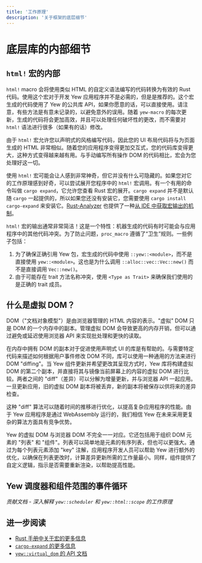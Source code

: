 ```yaml
---
title: '工作原理'
description: '关于框架的底层细节'
---
```


# 底层库的内部细节

## `html!` 宏的内部

`html!` macro 会将使用类似 HTML 的自定义语法编写的代码转换为有效的 Rust 代码。使用这个宏对于开发 Yew 应用程序并不是必需的，但是是推荐的。这个宏生成的代码使用了 Yew 的公共库 API，如果你愿意的话，可以直接使用。请注意，有些方法是有意未记录的，以避免意外的误用。随着 `yew-macro` 的每次更新，生成的代码将会更加高效，并且可以处理任何破坏性的更改，而不需要对 `html!` 语法进行很多（如果有的话）修改。

由于 `html!` 宏允许您以声明式的风格编写代码，因此您的 UI 布局代码将与为页面生成的 HTML 非常相似。随着您的应用程序变得更加交互式，您的代码库变得更大，这种方式变得越来越有用。与手动编写所有操作 DOM 的代码相比，宏会为您处理好这一切。

使用 `html!` 宏可能会让人感到非常神奇，但它并没有什么可隐藏的。如果您对它的工作原理感到好奇，可以尝试展开您程序中的 `html!` 宏调用。有一个有用的命令叫做 `cargo expand`，它允许您查看 Rust 宏的展开。`cargo expand` 并不是默认随 `cargo` 一起提供的，所以如果您还没有安装它，您需要使用 `cargo install cargo-expand` 来安装它。[Rust-Analyzer](https://rust-analyzer.github.io/) 也提供了一种[从 IDE 中获取宏输出的机制](https://rust-analyzer.github.io/manual.html#expand-macro-recursively)。

`html!` 宏的输出通常非常简洁！这是一个特性：机器生成的代码有时可能会与应用程序中的其他代码冲突。为了防止问题，`proc_macro` 遵循了“卫生”规则。一些例子包括：

1. 为了确保正确引用 Yew 包，宏生成的代码中使用 `::yew::<module>`，而不是直接使用 `yew::<module>`。这也是为什么调用 `::alloc::vec::Vec::new()` 而不是直接调用 `Vec::new()`。
2. 由于可能存在 trait 方法名称冲突，使用 `<Type as Trait>` 来确保我们使用的是正确的 trait 成员。

## 什么是虚拟 DOM？

DOM（"文档对象模型"）是由浏览器管理的 HTML 内容的表示。"虚拟" DOM 只是 DOM 的一个内存中的副本。管理虚拟 DOM 会导致更高的内存开销，但可以通过避免或延迟使用浏览器 API 来实现批处理和更快的读取。

在内存中拥有 DOM 的副本对于促进使用声明式 UI 的库是有帮助的。与需要特定代码来描述如何根据用户事件修改 DOM 不同，库可以使用一种通用的方法来进行 DOM "diffing"。当 Yew 组件更新并希望更改其呈现方式时，Yew 库将构建虚拟 DOM 的第二个副本，并直接将其与镜像当前屏幕上的内容的虚拟 DOM 进行比较。两者之间的 "diff"（差异）可以分解为增量更新，并与浏览器 API 一起应用。一旦更新应用，旧的虚拟 DOM 副本将被丢弃，新的副本将被保存以供将来的差异检查。

这种 "diff" 算法可以随着时间的推移进行优化，以提高复杂应用程序的性能。由于 Yew 应用程序是通过 WebAssembly 运行的，我们相信 Yew 在未来采用更复杂的算法方面具有竞争优势。

Yew 的虚拟 DOM 与浏览器 DOM 不完全一一对应。它还包括用于组织 DOM 元素的 "列表" 和 "组件"。列表可以简单地是元素的有序列表，但也可以更强大。通过为每个列表元素添加 "key" 注解，应用程序开发人员可以帮助 Yew 进行额外的优化，以确保在列表更改时，计算差异更新所需的工作量最小。同样，组件提供了自定义逻辑，指示是否需要重新渲染，以帮助提高性能。

## Yew 调度器和组件范围的事件循环

_贡献文档 - 深入解释 `yew::scheduler` 和 `yew::html::scope` 的工作原理_

## 进一步阅读

- [Rust 手册中关于宏的更多信息](https://doc.rust-lang.org/stable/book/ch19-06-macros.html)
- [`cargo-expand` 的更多信息](https://github.com/dtolnay/cargo-expand)
- [`yew::virtual_dom` 的 API 文档](https://docs.rs/yew/*/yew/virtual_dom/index.html)
